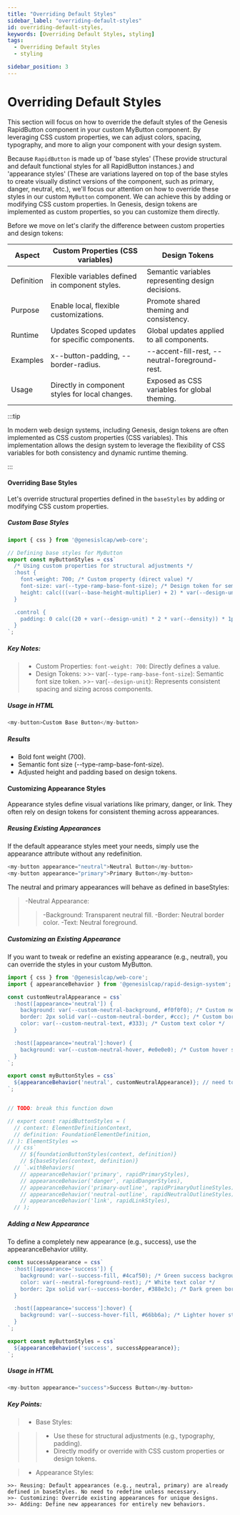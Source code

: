 ```yaml
---
title: "Overriding Default Styles"
sidebar_label: "overriding-default-styles"
id: overriding-default-styles,
keywords: [Overriding Default Styles, styling]
tags:
  - Overriding Default Styles
  - styling

sidebar_position: 3
---
```


# Overriding Default Styles

This section will focus on how to override the default styles of the Genesis RapidButton component in your custom MyButton component.
By leveraging CSS custom properties, we can adjust colors, spacing, typography, and more to align your component with your design system.

Because `RapidButton` is made up of 'base styles' (These provide structural and default functional styles for all RapidButton instances.) and 'appearance styles' (These are variations layered on top of the base styles to create visually distinct versions of the component, such as primary, danger, neutral, etc.), we'll focus our attention on how to override these styles in our custom `MyButton` component.
We can achieve this by adding or modifying CSS custom properties. In Genesis, design tokens are implemented as custom properties, so you can customize them directly.

Before we move on let's clarify the difference between custom properties and design tokens:


| Aspect     | Custom Properties (CSS variables)                              | Design Tokens                                     |
| ---------- | ----------------------------------------------- | ------------------------------------------------- |
| Definition | Flexible variables defined in component styles. | Semantic variables representing design decisions. |
| Purpose    | Enable local, flexible customizations.          | Promote shared theming and consistency.           |
| Runtime    | Updates Scoped updates for specific components. | Global updates applied to all components.         |
| Examples   | x--button-padding, --border-radius.             | --accent-fill-rest, --neutral-foreground-rest.    |
| Usage      | Directly in component styles for local changes. | Exposed as CSS variables for global theming.      |

:::tip

In modern web design systems, including Genesis, design tokens are often implemented as CSS custom properties (CSS variables). 
This implementation allows the design system to leverage the flexibility of CSS variables for both consistency and dynamic runtime theming.

:::

#### Overriding Base Styles

Let's override structural properties defined in the `baseStyles` by adding or modifying CSS custom properties.

##### Custom Base Styles

```typescript
import { css } from '@genesislcap/web-core';

// Defining base styles for MyButton
export const myButtonStyles = css`
  /* Using custom properties for structural adjustments */
  :host {
    font-weight: 700; /* Custom property (direct value) */
    font-size: var(--type-ramp-base-font-size); /* Design token for semantic font size */
    height: calc(((var(--base-height-multiplier) + 2) * var(--design-unit)) * 1px); /* Design tokens for height */
  }

  .control {
    padding: 0 calc((20 + var(--design-unit) * 2 * var(--density)) * 1px); /* Design tokens for padding */
  }
`;
```

##### Key Notes: 

> - Custom Properties: `font-weight: 700`: Directly defines a value.
> - Design Tokens:
    >>- var(`--type-ramp-base-font-size`): Semantic font size token.
    >>- var(`--design-unit`): Represents consistent spacing and sizing across components.

##### Usage in HTML

```typescript
<my-button>Custom Base Button</my-button>
```

##### Results

- Bold font weight (700).
- Semantic font size (--type-ramp-base-font-size).
- Adjusted height and padding based on design tokens.

#### Customizing Appearance Styles

Appearance styles define visual variations like primary, danger, or link. They often rely on design tokens for consistent theming across appearances.

##### Reusing Existing Appearances

If the default appearance styles meet your needs, simply use the appearance attribute without any redefinition.

```typescript
<my-button appearance="neutral">Neutral Button</my-button>
<my-button appearance="primary">Primary Button</my-button>

```
The neutral and primary appearances will behave as defined in baseStyles:

> -Neutral Appearance:
>> -Background: Transparent neutral fill.
>> -Border: Neutral border color.
>> -Text: Neutral foreground.

##### Customizing an Existing Appearance

If you want to tweak or redefine an existing appearance (e.g., neutral), you can override the styles in your custom MyButton.

```typescript
import { css } from '@genesislcap/web-core';
import { appearanceBehavior } from '@genesislcap/rapid-design-system';  //this is coming from utils - check how to import

const customNeutralAppearance = css`
  :host([appearance='neutral']) {
    background: var(--custom-neutral-background, #f0f0f0); /* Custom neutral background */
    border: 2px solid var(--custom-neutral-border, #ccc); /* Custom border */
    color: var(--custom-neutral-text, #333); /* Custom text color */
  }

  :host([appearance='neutral']:hover) {
    background: var(--custom-neutral-hover, #e0e0e0); /* Custom hover state */
  }
`;

export const myButtonStyles = css`
  ${appearanceBehavior('neutral', customNeutralAppearance)}; // need to double check this function
`;


// TODO: break this function down 

// export const rapidButtonStyles = (
  // context: ElementDefinitionContext,
  // definition: FoundationElementDefinition,
// ): ElementStyles =>
  // css`
    // ${foundationButtonStyles(context, definition)}
    // ${baseStyles(context, definition)}
  // `.withBehaviors(
    // appearanceBehavior('primary', rapidPrimaryStyles),
    // appearanceBehavior('danger', rapidDangerStyles),
    // appearanceBehavior('primary-outline', rapidPrimaryOutlineStyles),
    // appearanceBehavior('neutral-outline', rapidNeutralOutlineStyles),
    // appearanceBehavior('link', rapidLinkStyles),
  // );

```
##### Adding a New Appearance

To define a completely new appearance (e.g., success), use the appearanceBehavior utility.

```typescript
const successAppearance = css`
  :host([appearance='success']) {
    background: var(--success-fill, #4caf50); /* Green success background */
    color: var(--neutral-foreground-rest); /* White text color */
    border: 2px solid var(--success-border, #388e3c); /* Dark green border */
  }

  :host([appearance='success']:hover) {
    background: var(--success-hover-fill, #66bb6a); /* Lighter hover state */
  }
`;

export const myButtonStyles = css`
  ${appearanceBehavior('success', successAppearance)};
`;
```

##### Usage in HTML

```typescript
<my-button appearance="success">Success Button</my-button>
```

##### Key Points:

>- Base Styles:

>>- Use these for structural adjustments (e.g., typography, padding).
>>- Directly modify or override with CSS custom properties or design tokens.

>- Appearance Styles:

    >>- Reusing: Default appearances (e.g., neutral, primary) are already defined in baseStyles. No need to redefine unless necessary.
    >>- Customizing: Override existing appearances for unique designs.
    >>- Adding: Define new appearances for entirely new behaviors.